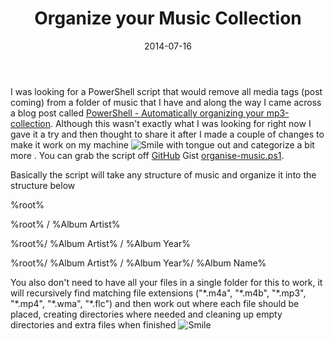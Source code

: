 ﻿---
title: 'Organize your Music Collection'
date: 2014-07-16
tags: ['GitHub Projects', 'PowerShell']
draft: false
summary: 'I was looking for a PowerShell script that would remove all media tags (post coming) from a folder of music that I have and along the way I came across a blog post called PowerShell - Automatically organizing your mp3-collection. Although this wasn''t exactly what I was looking for right now I gave it a try and then thought to share it after I made a couple of changes to make it work on my machine and categorize a bit more . You can grab the script off GitHub Gist organise-music.ps1.'
---


I was looking for a PowerShell script that would remove all media tags (post coming) from a folder of music that I have and along the way I came across a blog post called [PowerShell - Automatically organizing your mp3-collection](http://blogs.msdn.com/b/johan/archive/2008/09/23/powershell-automatically-organizing-your-mp3-collection.aspx). Although this wasn't exactly what I was looking for right now I gave it a try and then thought to share it after I made a couple of changes to make it work on my machine ![Smile with tongue out](https://gordonbeeming.com/images/emoticons/smile-with-tongue-out.svg) and categorize a bit more . You can grab the script off [GitHub](http://github.com) Gist [organise-music.ps1](https://gordonbeeming.com/blog/gist/b74b800d65b99a3b3eff). 
 
Basically the script will take any structure of music and organize it into the structure below
 
%root%
 
%root% / %Album Artist%
 
%root%/ %Album Artist% / %Album Year%
 
%root%/ %Album Artist% / %Album Year%/ %Album Name%
 
You also don't need to have all your files in a single folder for this to work, it will recursively find matching file extensions ("\*.m4a", "\*.m4b", "\*.mp3", "\*.mp4", "\*.wma", "\*.flc") and then work out where each file should be placed, creating directories where needed and cleaning up empty directories and extra files when finished ![Smile](https://gordonbeeming.com/images/emoticons/smile.svg)

